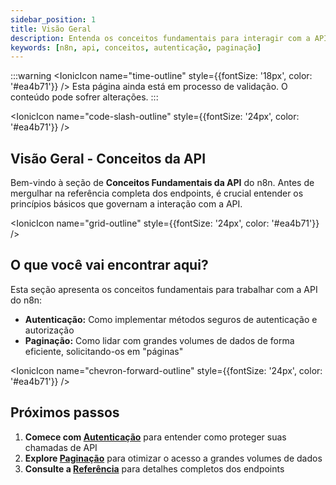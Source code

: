---
sidebar_position: 1
title: Visão Geral
description: Entenda os conceitos fundamentais para interagir com a API do n8n, como autenticação e paginação.
keywords: [n8n, api, conceitos, autenticação, paginação]
---


:::warning
<IonicIcon name="time-outline" style={{fontSize: '18px', color: '#ea4b71'}} />
Esta página ainda está em processo de validação. O conteúdo pode sofrer alterações.
:::

<IonicIcon name="code-slash-outline" style={{fontSize: '24px', color: '#ea4b71'}} />

## Visão Geral - Conceitos da API

Bem-vindo à seção de **Conceitos Fundamentais da API** do n8n. Antes de mergulhar na referência completa dos endpoints, é crucial entender os princípios básicos que governam a interação com a API.

<IonicIcon name="grid-outline" style={{fontSize: '24px', color: '#ea4b71'}} />

## O que você vai encontrar aqui?

Esta seção apresenta os conceitos fundamentais para trabalhar com a API do n8n:

- **Autenticação:** Como implementar métodos seguros de autenticação e autorização
- **Paginação:** Como lidar com grandes volumes de dados de forma eficiente, solicitando-os em "páginas"

<IonicIcon name="chevron-forward-outline" style={{fontSize: '24px', color: '#ea4b71'}} />

## Próximos passos

1. **Comece com [Autenticação](./autenticacao)** para entender como proteger suas chamadas de API
2. **Explore [Paginação](./paginacao)** para otimizar o acesso a grandes volumes de dados
3. **Consulte a [Referência](../referencia/)** para detalhes completos dos endpoints
